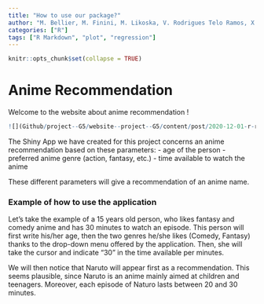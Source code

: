 ```yaml
---
title: "How to use our package?"
author: "M. Bellier, M. Finini, M. Likoska, V. Rodrigues Telo Ramos, X. Renger"
categories: ["R"]
tags: ["R Markdown", "plot", "regression"]
---
```


```r
knitr::opts_chunk$set(collapse = TRUE)
```

# Anime Recommendation

Welcome to the website about anime recommendation !

```r
![](Github/project--G5/website--project--G5/content/post/2020-12-01-r-rmarkdown/index_files/figure-html/kakashi.gif)
```

The Shiny App we have created for this project concerns an anime recommendation based on these parameters:
- age of the person
- preferred anime genre (action, fantasy, etc.)
- time available to watch the anime

These different parameters will give a recommendation of an anime name.

### Example of how to use the application

Let's take the example of a 15 years old person, who likes fantasy and comedy anime and has 30 minutes to watch an episode. This person will first write his/her age, then the two genres he/she likes (Comedy, Fantasy) thanks to the drop-down menu offered by the application. Then, she will take the cursor and indicate "30" in the time available per minutes.

We will then notice that Naruto will appear first as a recommendation. This seems plausible, since Naruto is an anime mainly aimed at children and teenagers. Moreover, each episode of Naturo lasts between 20 and 30 minutes.
